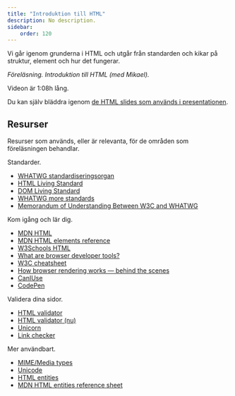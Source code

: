 ```yaml
---
title: "Introduktion till HTML" 
description: No description.
sidebar:
    order: 120
---
```



Vi går igenom grunderna i HTML och utgår från standarden och kikar på struktur, element och hur det fungerar.

<YouTube
    id="8QMveCqpegw" 
/>

_Föreläsning. Introduktion till HTML (med Mikael)._

Videon är 1:08h lång.

Du kan själv bläddra igenom [de HTML slides som används i presentationen](https://dbwebb-se.github.io/webtec/lecture/L02-html/slide.html).



## Resurser

Resurser som används, eller är relevanta, för de områden som föreläsningen behandlar.

Standarder.

* [WHATWG standardiseringsorgan](https://whatwg.org/)
* [HTML Living Standard](https://html.spec.whatwg.org/)
* [DOM Living Standard](https://dom.spec.whatwg.org/)
* [WHATWG more standards](https://spec.whatwg.org/)
* [Memorandum of Understanding Between W3C and WHATWG](https://www.w3.org/2019/04/WHATWG-W3C-MOU.html)

Kom igång och lär dig.

* [MDN HTML](https://developer.mozilla.org/en-US/docs/Web/HTML)
* [MDN HTML elements reference](https://developer.mozilla.org/en-US/docs/Web/HTML/Element)
* [W3Schools HTML](https://www.w3schools.com/html/)
* [What are browser developer tools?](https://developer.mozilla.org/en-US/docs/Learn/Common_questions/What_are_browser_developer_tools)
* [W3C cheatsheet](https://www.w3.org/2009/cheatsheet/)
* [How browser rendering works — behind the scenes](https://blog.logrocket.com/how-browser-rendering-works-behind-scenes/)
* [CanIUse](https://caniuse.com/)
* [CodePen](https://codepen.io/)

Validera dina sidor.

* [HTML validator](https://validator.w3.org/)
* [HTML validator (nu)](https://validator.w3.org/nu/)
* [Unicorn](https://validator.w3.org/unicorn/)
* [Link checker](https://validator.w3.org/checklink)

Mer användbart.

* [MIME/Media types](https://en.wikipedia.org/wiki/Media_type)
* [Unicode](https://en.wikipedia.org/wiki/Unicode)
* [HTML entities](https://en.wikipedia.org/wiki/List_of_XML_and_HTML_character_entity_references)
* [MDN HTML entities reference sheet](https://dev.w3.org/html5/html-author/charref)

